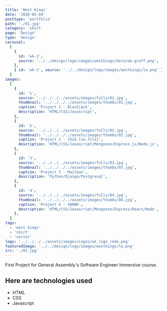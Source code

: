 ```yaml
---
title: 'West Kings'
date: '2020-05-04'
posttype: 'portfolio'
path: './01.jpg'
category: 'shirt'
page: 'Design'
type: 'design'
carousel:
  [
    {
      id: 'wk-1',
      source: '../../design/logo/images/westkings/hero/wk-graff.png',
    },
    { id: 'wk-2', source: '../../design/logo/images/westkings/la.png' },
  ]
images:
  [
    {
      id: '1',
      source: '../../../../assets/images/fulls/01.jpg',
      thumbnail: '../../../../assets/images/thumbs/01.jpg',
      caption: 'Project 1 - Blackjack',
      description: 'HTML/CSS/Javascript',
    },
    {
      id: '2',
      source: '../../../../assets/images/fulls/02.jpg',
      thumbnail: '../../../../assets/images/thumbs/02.jpg',
      caption: 'Project 2 - [bib.lio.file]',
      description: 'HTML/CSS/Javascript/Mongoose/Express.js/Node.js',
    },
    {
      id: '3',
      source: '../../../../assets/images/fulls/03.jpg',
      thumbnail: '../../../../assets/images/thumbs/03.jpg',
      caption: 'Project 3 - Mailman',
      description: 'Python/Django/Postgresql',
    },
    {
      id: '4',
      source: '../../../../assets/images/fulls/04.jpg',
      thumbnail: '../../../../assets/images/thumbs/04.jpg',
      caption: 'Project 4 - SWANK',
      description: 'HTML/CSS/Javascript/Mongoose/Express/React/Node',
    },
  ]
tags:
  - 'west kings'
  - 'shirt'
  - 'vector'
logo: '../../../../assets/images/Logos/wk_logo_redo.png'
featuredImage: '../../design/logo/images/westkings/la.png'
src: './01.jpg'
---
```



First Project for General Assembly's Software Engineer Immersive course.

<ShirtGallery />

## Here are technologies used

- HTML
- CSS
- Javascript
